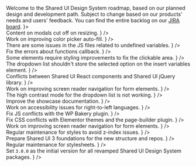 
<Meta title="SUI/What's New/Roadmap" />

<Unstyled>
	<Page.Simple
		title="Roadmap"
		subtitle={
			<>Welcome to the Shared UI Design System roadmap, based on our planned design and development path. Subject to change based on our products' needs and users' feedback. You can find the entire backlog on our <a href="https://incsub.atlassian.net/browse/SUI" target="_blank" rel="nofollow">JIRA board</a>.</>
		}>
		<Section
			title="Quarter 1"
			contained={ true }
			border={ true }
			style={{ paddingTop: 0 }}>
			<List>
				<div label={
					<s>Content on modals cut off on resizing.</s>
				} />
				<div label={
					<s>Work on improving color picker auto-fill.</s>
				} />
				<div label={
					<s>There are some issues in the JS files related to undefined variables.</s>
				} />
				<div label={
					<s>Fix the errors about functions callback.</s>
				} />
				<div label={
					<s>Some elements require styling improvements to fix the clickable area.</s>
				} />
				<div label={
					<s>The dropdown list shouldn't store the selected option on the insert variables element.</s>
				} />
				<div label={
					<s>Conflicts between Shared UI React components and Shared UI jQuery library.</s>
				} />
				<div label={
					<s>Work on improving screen reader navigation for form elements.</s>
				} />
				<div label={
					<s>The high contrast mode for the dropdown list is not working.</s>
				} />
			</List>
		</Section>
		<Section title="Quarter 2" contained={ true } border={ true }>
			<List>
				<div label={
					<s>Improve the showcase documentation.</s>
				} />
				<div label={
					<s>Work on accessibility issues for right-to-left languages.</s>
				} />
				<div label={
					<s>Fix JS conflicts with the WP Bakery plugin.</s>
				} />
				<div label={
					<s>Fix CSS conflicts with Elementor themes and the page-builder plugin.</s>
				} />
				<div label={
					<s>Work on improving screen reader navigation for form elements.</s>
				} />
				<div label={
					<s>Regular maintenance for styles to avoid z-index issues.</s>
				} />
				<div label={
					<s>Prepare Shared UI 3 foundations for the new structure and repos.</s>
				} />
			</List>
		</Section>
		<Section
			title={{
				content: "Quarter 3",
				tag: "In Progress"
			}}
			contained={ true }
			border={ true }>
			<List>
				<div label={
					<s>Regular maintenance for stylesheets.</s>
				} />
				<div label="Routine maintenance for jQuery files." />
				<div label="Work on Shared UI 3:">
					<div label="Write essential documentation pages like Home, Getting Started, Roadmap, etc." />
					<div label="Personalize Storybook basics to match WPMU DEV styles." />
					<div label="Create components that will help to write and style beautiful docs." />
					<div label="Work on the Design Tokens file and package." />
					<div label="Work on the first stage of the CSS Framework package." />
					<div label="Work on the Icons Pack package." />
					<div label="Work on the React Components package." />
					<div label={
						<>Set <Code>3.0.0</Code> as the initial version for all revamped Shared UI Design System packages.</>
					} />
				</div>
			</List>
		</Section>
		<Section title="Quarter 4" contained={ true }>
			<List>
				<div label="Keep providing maintenance to Shared UI 2 stylesheets." />
				<div label="Work on Shared UI 3:">
					<div label="Design Tokens package official release." />
					<div label="CSS Framework package official release." />
					<div label="Icons Pack package official release." />
					<div label="React Components package official release." />
				</div>
				<div label="Implement the revamped Shared UI 3 on our first product: Smush." />
				<div label="Work on the Black Friday banners and other promotional components." />
			</List>
		</Section>
	</Page.Simple>
</Unstyled>
